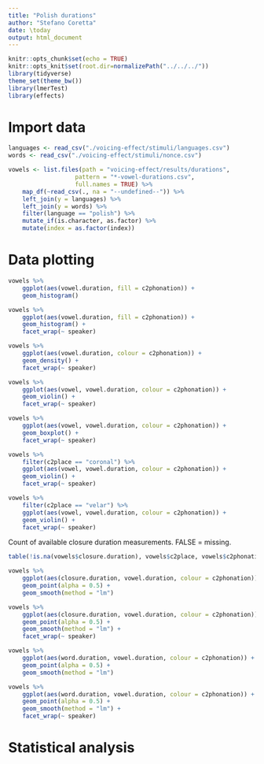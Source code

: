 ```yaml
---
title: "Polish durations"
author: "Stefano Coretta"
date: \today
output: html_document
---
```


```r
knitr::opts_chunk$set(echo = TRUE)
knitr::opts_knit$set(root.dir=normalizePath("../../../"))
library(tidyverse)
theme_set(theme_bw())
library(lmerTest)
library(effects)
```

# Import data

```r
languages <- read_csv("./voicing-effect/stimuli/languages.csv")
words <- read_csv("./voicing-effect/stimuli/nonce.csv")

vowels <- list.files(path = "voicing-effect/results/durations",
                   pattern = "*-vowel-durations.csv",
                   full.names = TRUE) %>%
    map_df(~read_csv(., na = "--undefined--")) %>%
    left_join(y = languages) %>%
    left_join(y = words) %>%
    filter(language == "polish") %>%
    mutate_if(is.character, as.factor) %>%
    mutate(index = as.factor(index))
```

# Data plotting

```r
vowels %>%
    ggplot(aes(vowel.duration, fill = c2phonation)) +
    geom_histogram()
```

```r
vowels %>%
    ggplot(aes(vowel.duration, fill = c2phonation)) +
    geom_histogram() +
    facet_wrap(~ speaker)
```

```r
vowels %>%
    ggplot(aes(vowel.duration, colour = c2phonation)) +
    geom_density() +
    facet_wrap(~ speaker)
```


```r
vowels %>%
    ggplot(aes(vowel, vowel.duration, colour = c2phonation)) +
    geom_violin() +
    facet_wrap(~ speaker)
```

```r
vowels %>%
    ggplot(aes(vowel, vowel.duration, colour = c2phonation)) +
    geom_boxplot() +
    facet_wrap(~ speaker)
```

```r
vowels %>%
    filter(c2place == "coronal") %>%
    ggplot(aes(vowel, vowel.duration, colour = c2phonation)) +
    geom_violin() +
    facet_wrap(~ speaker)
```

```r
vowels %>%
    filter(c2place == "velar") %>%
    ggplot(aes(vowel, vowel.duration, colour = c2phonation)) +
    geom_violin() +
    facet_wrap(~ speaker)
```

Count of available closure duration measurements. FALSE = missing.

```r
table(!is.na(vowels$closure.duration), vowels$c2place, vowels$c2phonation)
```


```r
vowels %>%
    ggplot(aes(closure.duration, vowel.duration, colour = c2phonation)) +
    geom_point(alpha = 0.5) +
    geom_smooth(method = "lm")
```

```r
vowels %>%
    ggplot(aes(closure.duration, vowel.duration, colour = c2phonation)) +
    geom_point(alpha = 0.5) +
    geom_smooth(method = "lm") +
    facet_wrap(~ speaker)
```

```r
vowels %>%
    ggplot(aes(word.duration, vowel.duration, colour = c2phonation)) +
    geom_point(alpha = 0.5) +
    geom_smooth(method = "lm")
```

```r
vowels %>%
    ggplot(aes(word.duration, vowel.duration, colour = c2phonation)) +
    geom_point(alpha = 0.5) +
    geom_smooth(method = "lm") +
    facet_wrap(~ speaker)
```


# Statistical analysis


